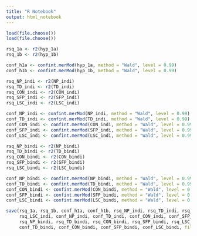 ```yaml
---
title: "R Notebook"
output: html_notebook
---
```


```r
load(file.choose())
load(file.choose())
```

```r
rsq_1a <- r2(hyp_1a)
rsq_1b <- r2(hyp_1b)

conf_h1a <- confint.merMod(hyp_1a, method = "Wald", level = 0.99)
conf_h1b <- confint.merMod(hyp_1b, method = "Wald", level = 0.99)
```


```r
rsq_NP_indi <- r2(NP_indi)
rsq_TD_indi <- r2(TD_indi)
rsq_CON_indi <- r2(CON_indi)
rsq_SFP_indi <- r2(SFP_indi)
rsq_LSC_indi <- r2(LSC_indi)

conf_NP_indi <- confint.merMod(NP_indi, method = "Wald", level = 0.99)
conf_TD_indi <- confint.merMod(TD_indi, method = "Wald", level = 0.99)
conf_CON_indi <- confint.merMod(CON_indi, method = "Wald", level = 0.99)
conf_SFP_indi <- confint.merMod(SFP_indi, method = "Wald", level = 0.99)
conf_LSC_indi <- confint.merMod(LSC_indi, method = "Wald", level = 0.99)

rsq_NP_bindi <- r2(NP_bindi)
rsq_TD_bindi <- r2(TD_bindi)
rsq_CON_bindi <- r2(CON_bindi)
rsq_SFP_bindi <- r2(SFP_bindi)
rsq_LSC_bindi <- r2(LSC_bindi)

conf_NP_bindi <- confint.merMod(NP_bindi, method = "Wald", level = 0.99)
conf_TD_bindi <- confint.merMod(TD_bindi, method = "Wald", level = 0.99)
conf_CON_bindi <- confint.merMod(CON_bindi, method = "Wald", level = 0.99)
conf_SFP_bindi <- confint.merMod(SFP_bindi, method = "Wald", level = 0.99)
conf_LSC_bindi <- confint.merMod(LSC_bindi, method = "Wald", level = 0.99)
```

```r
save(rsq_1a, rsq_1b, conf_h1a, conf_h1b, rsq_NP_indi, rsq_TD_indi, rsq_CON_indi, rsq_SFP_indi, 
     rsq_LSC_indi, conf_NP_indi, conf_TD_indi, conf_CON_indi, conf_SFP_indi, conf_LSC_indi, 
     rsq_NP_bindi, rsq_TD_bindi, rsq_CON_bindi, rsq_SFP_bindi, rsq_LSC_bindi, conf_NP_bindi,
     conf_TD_bindi, conf_CON_bindi, conf_SFP_bindi, conf_LSC_bindi, file = "2018_11_26_Ergänzungen_Datenauswertung.RData")
```


